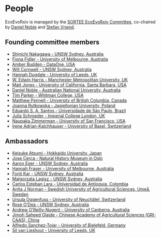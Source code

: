 # People {#people}

EcoEvoRxiv is managed by the [SORTEE EcoEvoRxiv Committee](https://www.sortee.org/people/#ecoevorxiv-committee), co-chaired by [Daniel Noble](http://nobledan.com/) and [Stefan Vriend](https://nioo.knaw.nl/en/employees/stefan-vriend).

## Founding committee members {-}

- [Shinichi Nakagawa - UNSW Sydney, Australia](http://www.i-deel.org/shinichi-nakagawa.html)
- [Fiona Fidler - University of Melbourne, Australia](https://fionaresearch.wordpress.com/about/)
- [Amber Budden - DataOne, USA](https://www.dataone.org/organization/executive-team/amber-budden)
- [Will Cornwell - UNSW Sydney, Australia](http://willcornwell.org/)
- [Hannah Dugdale - University of Leeds, UK](https://hannahdugdale.wordpress.com/)
- [W. Edwin Harris - Manchester Metropolitan University, UK](https://www2.mmu.ac.uk/sste/staff/profile/index.php?id=2420)
- [Matt Jones - University of California, Santa Barbara, USA](https://www.nceas.ucsb.edu/content/matt-jones-director-informatics-research-and-development)
- [Daniel Noble - Australian National University, Australia](http://nobledan.com/)
- [Tim Parker - Whitman College, USA](http://people.whitman.edu/~parkerth/)
- [Matthew Pennell - University of British Columbia, Canada](https://biodiversity.ubc.ca/people/faculty/matthew-pennell)
- [Joanna Rutkowska - Jagiellonian University, Poland](http://149.156.165.8/rutkowska/index_e.htm)
- [Eduardo S. A. Santos - Universidade de São Paulo, Brazil](http://www.eduardosantos-lab.weebly.com/)
- [Julia Schroeder - Imperial College London, UK](https://www.imperial.ac.uk/people/julia.schroeder)
- [Naupaka Zimmerman - University of San Francisco, USA](http://naupaka.net/)
- [Irene Adrian-Kalchhauser - University of Basel, Switzerland](https://mgu.unibas.ch/en/team/irene-adrian-kalchhauser/)


## Ambassadors {-}

- [Keisuke Atsumi - Hokkaido University, Japan](https://ugui-guigui.wixsite.com/ugui-guigui)
- [Jose Cerca - Natural History Museum in Oslo](http://jcerca.org/)
- [Aaron Eger - UNSW Sydney, Australia](http://aaroneger.weebly.com)
- [Hannah Fraser  - University of Melbourne, Australia](https://hsfraser.wordpress.com/)
- [Fonti Kar - UNSW Sydney, Australia](https://fontikar.wordpress.com/)
- [Malgorzata Lagisz - UNSW Sydney, Australia](www.mlagisz.weebly.com)
- [Carlos Esteban Lara - Universidad de Antioquia, Colombia](https://scholar.google.co.nz/citations?user=NmWyTbwAAAAJ&hl=en)
- [Anita J Norman - Swedish University of Agricultural Sciences, Umeå, Sweden](http://anitajnorman.weebly.com)
- [Ursula Oggenfuss - University of Neuchâtel, Switzerland](https://www.unine.ch/biologie/en/home/collaborateurs/laboratoire-de-genetique-evoluti/ursula-oggenfuss.html)
- [Rose O'Dea - UNSW Sydney, Australia](https://www.roseodea.com/)
- [Andrew O'Reilly-Nugent - University of Canberra, Australia](http://aornugent.github.io)
- [Jimoh Saheed Olaide - Chinese Academy of Agricultural Sciences (GRI-CAAS), China](jimoh_curriculum_vitae.pdf)
- [Alfredo Sanchez-Tojar - University of Bielefeld, Germany](https://scholar.google.co.uk/citations?hl=en&user=Sh-Rjq8AAAAJ&view_op=list_works)
- [Sil van Lieshout - University of Leeds, UK](https://biologicalsciences.leeds.ac.uk/biological-sciences/pgr/901/sil-van-lieshout)